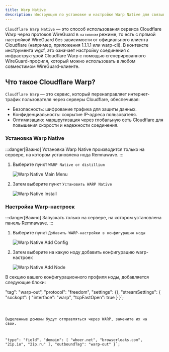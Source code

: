 ```yaml
---
title: Warp Native
description: Инструкция по установке и настройке Warp Native для связывания серверов
---
```


`Cloudflare Warp Native` — это способ использования сервиса Cloudflare Warp через протокол WireGuard в `нативном` режиме, то есть с прямой настройкой WireGuard без зависимости от официального клиента Cloudflare (например, приложения 1.1.1.1 или warp-cli). В контексте инструмента wgcf, это означает настройку соединения с инфраструктурой Cloudflare Warp с помощью сгенерированного WireGuard-профиля, который можно использовать в любом совместимом WireGuard-клиенте.

## Что такое Cloudflare Warp?
`Cloudflare Warp` — это сервис, который перенаправляет интернет-трафик пользователя через серверы Cloudflare, обеспечивая:

- Безопасность: шифрование трафика для защиты данных.
- Конфиденциальность: сокрытие IP-адреса пользователя.
- Оптимизацию: маршрутизация через глобальную сеть Cloudflare для повышения скорости и надежности соединения.

### Установка Warp Native

:::danger[Важно]
Установка Warp Native производится только на сервере, на котором установлена нода Remnawave.
:::

<Steps>

1. Выберите пункт `WARP Native от distillium`

    ![Warp Native Main Menu](https://raw.githubusercontent.com/eGamesAPI/remnawave-reverse-proxy/refs/heads/main/docs/src/assets/ru/warp_native.png)

2. Затем выберите пункт `Установить WARP Native`

    ![Warp Native Install](https://raw.githubusercontent.com/eGamesAPI/remnawave-reverse-proxy/refs/heads/main/docs/src/assets/ru/warp_native_main_menu.png)

</Steps>

### Настройка Warp-настроек

:::danger[Важно]
Запускать только на сервере, на котором установлена панель Remnawave.
:::

<Steps>

1. Выберите пункт `Добавить WARP-настройки в конфигурацию ноды`

    ![Warp Native Add Config](https://raw.githubusercontent.com/eGamesAPI/remnawave-reverse-proxy/refs/heads/main/docs/src/assets/ru/warp_native_add_config.png)

2. Затем выберите на какую ноду добавить конфигурацию warp-настроек

    ![Warp Native Add Node](https://raw.githubusercontent.com/eGamesAPI/remnawave-reverse-proxy/refs/heads/main/docs/src/assets/ru/warp_native_add_node.png)

</Steps>

В секцию вашего конфигурационного профиля ноды, добавляется следующие блоки:

  "tag": "warp-out",
  "protocol": "freedom",
  "settings": {},
  "streamSettings": {
    "sockopt": {
      "interface": "warp",
      "tcpFastOpen": true
    }
}`;

<Code code={exampleCode} lang="json" title={fileName} />

Выделенные домены будут отправляться через WARP, замените их на свои.

  "type": "field",
  "domain": [
    "whoer.net",
    "browserleaks.com",
    "2ip.io",
    "2ip.ru"
  ],
  "outboundTag": "warp-out"
}`;

<Code code={exampleCode2} lang="json" title={fileName2} mark={highlights} />